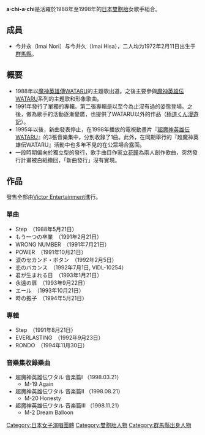 {{Unreferenced|time=2013-06-20T13:20:48+00:00 }}
{{roughtranslation|time=2013-06-20T13:20:48+00:00 }}
{{lowercase}}
'''a·chi-a·chi'''是活躍於1988年至1998年的[[日本|日本]][[雙胞胎|雙胞胎]]女歌手組合。

== 成員 ==
*今井永（Imai Nori）与今井久（Imai Hisa），二人均为1972年2月11日出生于[[群馬縣|群馬縣]]。

== 概要 ==
* 1988年以[[魔神英雄傳|魔神英雄傳WATARU]]的主題歌出道。之後主要參與[[魔神英雄傳|魔神英雄伝WATARU]]系列的主題歌和形象歌曲。
* 1991年發行了單獨的專輯。第二張專輯是以至今為止沒有過的姿態登場。之後，做為歌手的活動逐漸變廣，也提供了WATARU以外的作品（[[極道くん漫遊記|極道くん漫遊記]]）。
* 1995年以後，新曲發表停止，在1998年播放的電視動畫片『[[魔神英雄傳|超魔神英雄伝WATARU]]』的3張音樂集中，分別收錄了1曲。此外，在同期舉行的『超魔神英雄伝WATARU』活動中也多年不見的在公眾場合露面。
* 一段時期偏向於獨立型的發行，歌手曲目作家[[立花瞳_(歌手)|立花瞳]]為兩人創作歌曲，突然發行計畫被白紙撤回，「新曲發行」沒有實現。

== 作品 ==
發售全部由[[Victor_Entertainment|Victor Entertainment]]進行。

=== 單曲 ===
*Step　（1988年5月21日）
*もう一つの卒業　（1991年2月21日）
*WRONG NUMBER　（1991年7月21日）
*POWER　（1991年10月21日）
*涙のセカンド・ボタン　（1992年2月5日）
*恋のバカンス　（1992年7月1日, VIDL-10254）
*君が生まれる日　（1993年1月21日）
*永遠の扉　（1993年9月22日）
*エール　（1993年10月21日）
*時の振子　（1994年5月21日）

=== 專輯 ===
*Step　（1991年8月21日）
*EVERLASTING　（1992年9月23日）
*RONDO　（1994年11月30日）

=== 音樂集收錄樂曲 ===
* 超魔神英雄伝ワタル 音楽篇I （1998.03.21）
** M-19 Again
* 超魔神英雄伝ワタル 音楽篇II （1998.08.21）
** M-20 Honesty
* 超魔神英雄伝ワタル 音楽篇III （1998.11.21） 
** M-2 Dream Balloon

[[Category:日本女子演唱團體|Category:日本女子演唱團體]]
[[Category:雙胞胎人物|Category:雙胞胎人物]]
[[Category:群馬縣出身人物|Category:群馬縣出身人物]]